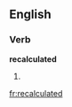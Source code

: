 ==English==

===Verb===
'''recalculated'''

# {{present participle of|recalculate}}

[[fr:recalculated]]